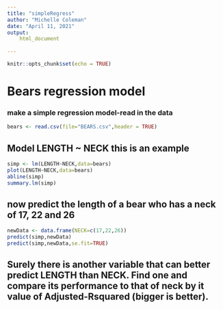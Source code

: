 ```yaml
---
title: "simpleRegress"
author: "Michelle Coleman"
date: "April 11, 2021"
output:
    html_document
       
---
```


```r
knitr::opts_chunk$set(echo = TRUE)
```

# Bears regression model


### make a simple regression model-read in the data

```r
bears <- read.csv(file="BEARS.csv",header = TRUE)
```

## Model LENGTH ~ NECK  this is an example  

```r
simp <- lm(LENGTH~NECK,data=bears)
plot(LENGTH~NECK,data=bears)
abline(simp)
summary.lm(simp)
```

## now predict the length of a bear who has a neck of 17, 22 and 26




```r
newData <- data.frame(NECK=c(17,22,26))
predict(simp,newData)
predict(simp,newData,se.fit=TRUE)
```
## Surely there is another variable that can better predict LENGTH than NECK. Find one and compare its performance to that of neck by it value of Adjusted-Rsquared (bigger is better).


